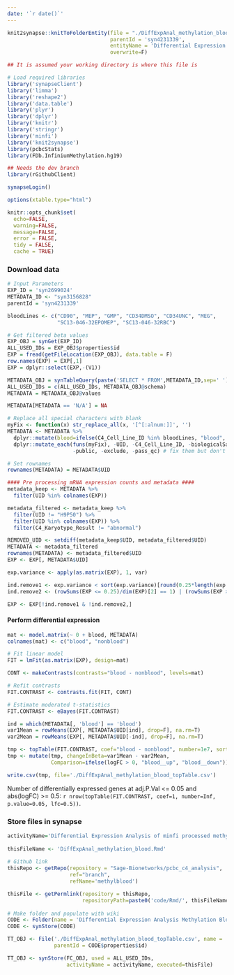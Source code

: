 ```yaml
---
date: '`r date()`'
---
```


```r
knit2synapse::knitToFolderEntity(file = "./DiffExpAnal_methylation_blood.Rmd", 
                                 parentId = 'syn4231339',
                                 entityName = 'Differential Expression Analysis Methylation Blood', 
                                 overwrite=F)

```

```r
## It is assumed your working directory is where this file is

# Load required libraries
library('synapseClient')
library('limma')
library('reshape2')
library('data.table')
library('plyr')
library('dplyr')
library('knitr')
library('stringr')
library('minfi')
library('knit2synapse')
library(pcbcStats)
library(FDb.InfiniumMethylation.hg19)

## Needs the dev branch
library(rGithubClient)

synapseLogin()

options(xtable.type="html")

knitr::opts_chunk$set(
  echo=FALSE,
  warning=FALSE,
  message=FALSE,
  error = FALSE,
  tidy = FALSE,
  cache = TRUE)
```
### Download data
```r
# Input Parameters
EXP_ID = 'syn2699024'
METADATA_ID <- "syn3156828"
parentId = 'syn4231339'

bloodLines <- c("CD90", "MEP", "GMP", "CD34DMSO", "CD34UNC", "MEG", 
                "SC13-046-32EPOMEP", "SC13-046-32RBC")
```

```r
# Get filtered beta values
EXP_OBJ = synGet(EXP_ID)
ALL_USED_IDs = EXP_OBJ$properties$id
EXP = fread(getFileLocation(EXP_OBJ), data.table = F)
row.names(EXP) = EXP[,1]
EXP = dplyr::select(EXP,-(V1))
```

```r
METADATA_OBJ = synTableQuery(paste('SELECT * FROM',METADATA_ID,sep=' '))
ALL_USED_IDs = c(ALL_USED_IDs, METADATA_OBJ@schema)
METADATA = METADATA_OBJ@values

METADATA[METADATA == 'N/A'] = NA

# Replace all special characters with blank
myFix <- function(x) str_replace_all(x, '[^[:alnum:]]', '')
METADATA <- METADATA %>%
  dplyr::mutate(blood=ifelse(C4_Cell_Line_ID %in% bloodLines, "blood", "nonblood")) %>% 
  dplyr::mutate_each(funs(myFix), -UID, -C4_Cell_Line_ID, -biologicalSampleName,
                     -public, -exclude, -pass_qc) # fix them but don't touch some columns

# Set rownames
rownames(METADATA) = METADATA$UID

```

```r
#### Pre processing mRNA expression counts and metadata ####
metadata_keep <- METADATA %>% 
  filter(UID %in% colnames(EXP))

metadata_filtered <- metadata_keep %>%
  filter(UID != "H9P50") %>%
  filter(UID %in% colnames(EXP)) %>%
  filter(C4_Karyotype_Result != "abnormal")

REMOVED_UID <- setdiff(metadata_keep$UID, metadata_filtered$UID)
METADATA <- metadata_filtered
rownames(METADATA) <- metadata_filtered$UID
EXP <- EXP[, METADATA$UID]

```

```r
exp.variance <- apply(as.matrix(EXP), 1, var)

ind.remove1 <- exp.variance < sort(exp.variance)[round(0.25*length(exp.variance))]
ind.remove2 <- (rowSums(EXP <= 0.25)/dim(EXP)[2] == 1) | (rowSums(EXP >= 0.75)/dim(EXP)[2] == 1)

EXP <- EXP[!ind.remove1 & !ind.remove2,]

```

#### Perform differential expression
```r
mat <- model.matrix(~ 0 + blood, METADATA)
colnames(mat) <- c("blood", "nonblood")

# Fit linear model
FIT = lmFit(as.matrix(EXP), design=mat)

CONT <- makeContrasts(contrasts="blood - nonblood", levels=mat)

# Refit contrasts
FIT.CONTRAST <- contrasts.fit(FIT, CONT)

# Estimate moderated t-statistics
FIT.CONTRAST <- eBayes(FIT.CONTRAST)

ind = which(METADATA[, 'blood'] == 'blood')
var1Mean = rowMeans(EXP[, METADATA$UID[ind], drop=F], na.rm=T)
var2Mean = rowMeans(EXP[, METADATA$UID[-ind], drop=F], na.rm=T)

tmp <- topTable(FIT.CONTRAST, coef="blood - nonblood", number=1e7, sort.by = "p")
tmp <- mutate(tmp, changeInBeta=var1Mean - var2Mean,
              Comparison=ifelse(logFC > 0, "blood__up", "blood__down"))

write.csv(tmp, file='./DiffExpAnal_methylation_blood_topTable.csv')
```
Number of differentially expressed genes at adj.P.Val <= 0.05 and abs(logFC) >= 0.5: `r nrow(topTable(FIT.CONTRAST, coef=1, number=Inf, p.value=0.05, lfc=0.5))`.

### Store files in synapse
```r
activityName='Differential Expression Analysis of minfi processed methylation data - blood vs non-blood samples'
  
thisFileName <- 'DiffExpAnal_methylation_blood.Rmd'
  
# Github link
thisRepo <- getRepo(repository = "Sage-Bionetworks/pcbc_c4_analysis", 
                    ref="branch", 
                    refName='methylblood')

thisFile <- getPermlink(repository = thisRepo,
                        repositoryPath=paste0('code/Rmd/', thisFileName))
    
# Make folder and populate with wiki
CODE <- Folder(name = 'Differential Expression Analysis Methylation Blood', parentId = parentId)
CODE <- synStore(CODE)

TT_OBJ <- File('./DiffExpAnal_methylation_blood_topTable.csv', name = 'topTable', 
               parentId = CODE$properties$id)

TT_OBJ <- synStore(FC_OBJ, used = ALL_USED_IDs, 
                   activityName = activityName, executed=thisFile)
```
